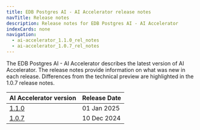 ```yaml
---
title: EDB Postgres AI - AI Accelerator release notes
navTitle: Release notes
description: Release notes for EDB Postgres AI - AI Accelerator
indexCards: none
navigation:
  - ai-accelerator_1.1.0_rel_notes
  - ai-accelerator_1.0.7_rel_notes
---
```



The EDB Postgres AI - AI Accelerator describes the latest version of AI Accelerator. The release notes provide information on what was new in each release. Differences from the technical preview are highlighted in the 1.0.7 release notes.


| AI Accelerator version | Release Date |
|---|---|
| [1.1.0](./ai-accelerator_1.1.0_rel_notes) | 01 Jan 2025 |
| [1.0.7](./ai-accelerator_1.0.7_rel_notes) | 10 Dec 2024 |
